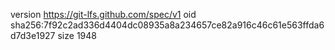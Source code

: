 version https://git-lfs.github.com/spec/v1
oid sha256:7f92c2ad336d4404dc08935a8a234657ce82a916c46c61e563ffda6d7d3e1927
size 1948
